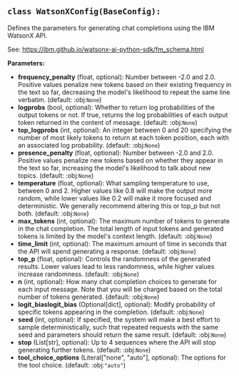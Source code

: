 <a id="camel.configs.watsonx_config"></a>

<a id="camel.configs.watsonx_config.WatsonXConfig"></a>

## `class WatsonXConfig(BaseConfig):`

Defines the parameters for generating chat completions using the
IBM WatsonX API.

See: https://ibm.github.io/watsonx-ai-python-sdk/fm_schema.html

**Parameters:**

- **frequency_penalty** (float, optional): Number between -2.0 and 2.0. Positive values penalize new tokens based on their existing frequency in the text so far, decreasing the model's likelihood to repeat the same line verbatim. (default: :obj:`None`)
- **logprobs** (bool, optional): Whether to return log probabilities of the output tokens or not. If true, returns the log probabilities of each output token returned in the content of message. (default: :obj:`None`)
- **top_logprobs** (int, optional): An integer between 0 and 20 specifying the number of most likely tokens to return at each token position, each with an associated log probability. (default: :obj:`None`)
- **presence_penalty** (float, optional): Number between -2.0 and 2.0. Positive values penalize new tokens based on whether they appear in the text so far, increasing the model's likelihood to talk about new topics. (default: :obj:`None`)
- **temperature** (float, optional): What sampling temperature to use, between 0 and 2. Higher values like 0.8 will make the output more random, while lower values like 0.2 will make it more focused and deterministic. We generally recommend altering this or top_p but not both. (default: :obj:`None`)
- **max_tokens** (int, optional): The maximum number of tokens to generate in the chat completion. The total length of input tokens and generated tokens is limited by the model's context length. (default: :obj:`None`)
- **time_limit** (int, optional): The maximum amount of time in seconds that the API will spend generating a response. (default: :obj:`None`)
- **top_p** (float, optional): Controls the randomness of the generated results. Lower values lead to less randomness, while higher values increase randomness. (default: :obj:`None`)
- **n** (int, optional): How many chat completion choices to generate for each input message. Note that you will be charged based on the total number of tokens generated. (default: :obj:`None`)
- **logit_biaslogit_bias** (Optional[dict], optional): Modify probability of specific tokens appearing in the completion. (default: :obj:`None`)
- **seed** (int, optional): If specified, the system will make a best effort to sample deterministically, such that repeated requests with the same seed and parameters should return the same result. (default: :obj:`None`)
- **stop** (List[str], optional): Up to 4 sequences where the API will stop generating further tokens. (default: :obj:`None`)
- **tool_choice_options** (Literal["none", "auto"], optional): The options for the tool choice. (default: :obj:`"auto"`)
